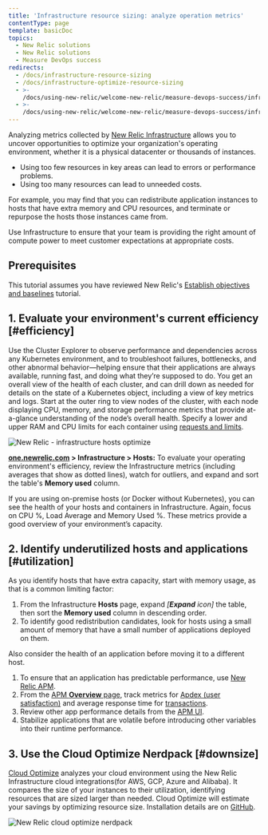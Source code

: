 ```yaml
---
title: 'Infrastructure resource sizing: analyze operation metrics'
contentType: page
template: basicDoc
topics:
  - New Relic solutions
  - New Relic solutions
  - Measure DevOps success
redirects:
  - /docs/infrastructure-resource-sizing
  - /docs/infrastructure-optimize-resource-sizing
  - >-
    /docs/using-new-relic/welcome-new-relic/measure-devops-success/infrastructure-optimize-resource-sizing
  - >-
    /docs/using-new-relic/welcome-new-relic/measure-devops-success/infrastructure-resource-sizing-analyze-operation-metrics
---
```


Analyzing metrics collected by [New Relic Infrastructure](/docs/infrastructure/new-relic-infrastructure/getting-started/introduction-new-relic-infrastructure) allows you to uncover opportunities to optimize your organization's operating environment, whether it is a physical datacenter or thousands of instances.

* Using too few resources in key areas can lead to errors or performance problems.
* Using too many resources can lead to unneeded costs.

For example, you may find that you can redistribute application instances to hosts that have extra memory and CPU resources, and terminate or repurpose the hosts those instances came from.

Use Infrastructure to ensure that your team is providing the right amount of compute power to meet customer expectations at appropriate costs.

## Prerequisites

This tutorial assumes you have reviewed New Relic's [Establish objectives and baselines](/docs/establish-objectives-baselines) tutorial.

## 1. Evaluate your environment's current efficiency [#efficiency]

Use the Cluster Explorer to observe performance and dependencies across any Kubernetes environment, and to troubleshoot failures, bottlenecks, and other abnormal behavior—helping ensure that their applications are always available, running fast, and doing what they’re supposed to do. You get an overall view of the health of each cluster, and can drill down as needed for details on the state of a Kubernetes object, including a view of key metrics and logs. Start at the outer ring to view nodes of the cluster, with each node displaying CPU, memory, and storage performance metrics that provide at-a-glance understanding of the node’s overall health. Specify a lower and upper RAM and CPU limits for each container using [requests and limits](https://blog.newrelic.com/engineering/kubernetes-request-and-limits/).

![New Relic - infrastructure hosts optimize](./images/infra-hosts-optimize_0.png "infra-hosts-optimize.png")

**[one.newrelic.com](https://one.newrelic.com) > Infrastructure > Hosts:** To evaluate your operating environment's efficiency, review the Infrastructure metrics (including averages that show as dotted lines), watch for outliers, and expand and sort the table's **Memory used** column.

If you are using on-premise hosts (or Docker without Kubernetes), you can see the health of your hosts and containers in Infrastructure. Again, focus on CPU %, Load Average and Memory Used %. These metrics provide a good overview of your environment’s capacity.

## 2. Identify underutilized hosts and applications [#utilization]

As you identify hosts that have extra capacity, start with memory usage, as that is a common limiting factor:

1. From the Infrastructure **Hosts** page, expand _\[**Expand** icon]_ the table, then sort the **Memory used** column in descending order.
2. To identify good redistribution candidates, look for hosts using a small amount of memory that have a small number of applications deployed on them.

Also consider the health of an application before moving it to a different host.

1. To ensure that an application has predictable performance, use [New Relic APM](/docs/apm/new-relic-apm/getting-started/introduction-new-relic-apm).
2. From the [APM **Overview** page](/docs/apm/applications-menu/monitoring/apm-overview-page), track metrics for [Apdex (user satisfaction)](/docs/apm/new-relic-apm/apdex/apdex-measuring-user-satisfaction) and average response time for [transactions](/docs/apm/transactions/intro-transactions/transactions-new-relic-apm).
3. Review other app performance details from the [APM UI](/docs/apm/applications-menu).
4. Stabilize applications that are volatile before introducing other variables into their runtime performance.

## 3. Use the Cloud Optimize Nerdpack [#downsize]

[Cloud Optimize](https://github.com/newrelic/nr1-cloud-optimize) analyzes your cloud environment using the New Relic Infrastructure cloud integrations(for AWS, GCP, Azure and Alibaba). It compares the size of your instances to their utilization, identifying resources that are sized larger than needed. Cloud Optimize will estimate your savings by optimizing resource size. Installation details are on [GitHub](https://github.com/newrelic/nr1-cloud-optimize).

![New Relic cloud optimize nerdpack](./images/new-relic-cloud-optimize-nerdpack.png "new-relic-cloud-optimize-nerdpack.png")
